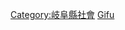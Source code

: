 {{Catnav|頁面分類|各種主題的頁面分類|按國家分類|各國教育|日本教育}}

{{日本行政區劃分類導航|教育}}

[[Category:岐阜縣社會|Category:岐阜縣社會]]
[[Category:日本各都道府縣教育|Gifu]]